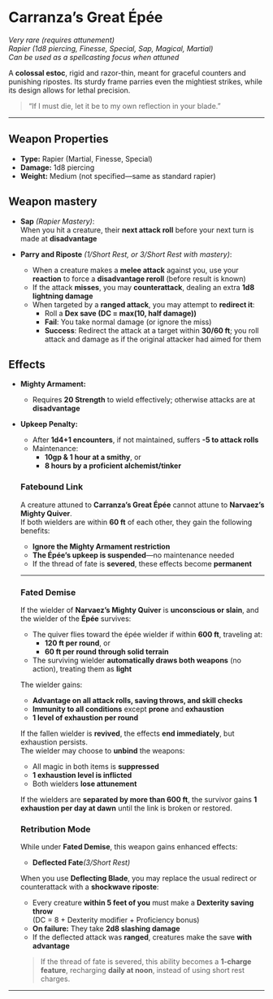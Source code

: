 # Carranza’s Great Épée

_Very rare (requires attunement)_  
_Rapier (1d8 piercing, Finesse, Special, Sap, Magical, Martial)_  
_Can be used as a spellcasting focus when attuned_

A **colossal estoc**, rigid and razor-thin, meant for graceful counters and punishing ripostes. Its sturdy frame parries even the mightiest strikes, while its design allows for lethal precision.

> “If I must die, let it be to my own reflection in your blade.”

---

## Weapon Properties

- **Type:** Rapier (Martial, Finesse, Special)
- **Damage:** 1d8 piercing
- **Weight:** Medium (not specified—same as standard rapier)

## Weapon mastery

- **Sap** _(Rapier Mastery)_:  
  When you hit a creature, their **next attack roll** before your next turn is made at **disadvantage**

- **Parry and Riposte** _(1/Short Rest, or 3/Short Rest with mastery)_:

  - When a creature makes a **melee attack** against you, use your **reaction** to force a **disadvantage reroll** (before result is known)
  - If the attack **misses**, you may **counterattack**, dealing an extra **1d8 lightning damage**
  - When targeted by a **ranged attack**, you may attempt to **redirect it**:
    - Roll a **Dex save (DC = max(10, half damage))**
    - **Fail**: You take normal damage (or ignore the miss)
    - **Success**: Redirect the attack at a target within **30/60 ft**; you roll attack and damage as if the original attacker had aimed for them

## Effects

- **Mighty Armament:**

  - Requires **20 Strength** to wield effectively; otherwise attacks are at **disadvantage**

- **Upkeep Penalty:**

  - After **1d4+1 encounters**, if not maintained, suffers **-5 to attack rolls**
  - Maintenance:
    - **10gp & 1 hour at a smithy**, or
    - **8 hours by a proficient alchemist/tinker**

  ### Fatebound Link

  A creature attuned to **Carranza’s Great Épée** cannot attune to **Narvaez’s Mighty Quiver**.  
  If both wielders are within **60 ft** of each other, they gain the following benefits:

  - **Ignore the Mighty Armament restriction**
  - **The Épée’s upkeep is suspended**—no maintenance needed
  - If the thread of fate is **severed**, these effects become **permanent**

  ***

  ### Fated Demise

  If the wielder of **Narvaez’s Mighty Quiver** is **unconscious or slain**, and the wielder of the **Épée** survives:

  - The quiver flies toward the épée wielder if within **600 ft**, traveling at:
    - **120 ft per round**, or
    - **60 ft per round through solid terrain**
  - The surviving wielder **automatically draws both weapons** (no action), treating them as **light**

  The wielder gains:

  - **Advantage on all attack rolls, saving throws, and skill checks**
  - **Immunity to all conditions** except **prone** and **exhaustion**
  - **1 level of exhaustion per round**

  If the fallen wielder is **revived**, the effects **end immediately**, but exhaustion persists.  
  The wielder may choose to **unbind** the weapons:

  - All magic in both items is **suppressed**
  - **1 exhaustion level is inflicted**
  - Both wielders **lose attunement**

  If the wielders are **separated by more than 600 ft**, the survivor gains **1 exhaustion per day at dawn** until the link is broken or restored.

  ### Retribution Mode

  While under **Fated Demise**, this weapon gains enhanced effects:

  - **Deflected Fate**_(3/Short Rest)_

  When you use **Deflecting Blade**, you may replace the usual redirect or counterattack with a **shockwave riposte**:

  - Every creature **within 5 feet of you** must make a **Dexterity saving throw**  
    (DC = 8 + Dexterity modifier + Proficiency bonus)
  - **On failure:** They take **2d8 slashing damage**
  - If the deflected attack was **ranged**, creatures make the save **with advantage**

  > If the thread of fate is severed, this ability becomes a **1-charge feature**, recharging **daily at noon**, instead of using short rest charges.

---

